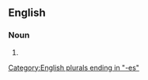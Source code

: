 ==English==

===Noun===
{{head|en|noun form}}

# {{plural of|en|biofix}}

[[Category:English plurals ending in "-es"]]